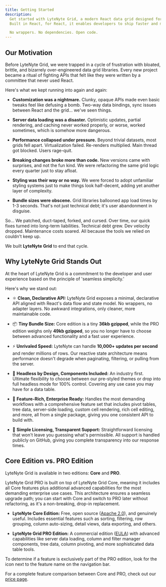 ```yaml
---
title: Getting Started
description:
  Get started with LyteNyte Grid, a modern React data grid designed for enterprise-scale data challenges.
  Built in React, for React, it enables developers to ship faster and more efficiently than ever before.

  No wrappers. No dependencies. Open code.
---
```


## Our Motivation

Before LyteNyte Grid, we were trapped in a cycle of frustration with bloated, brittle,
and bizarrely over-engineered data grid libraries. Every new project
became a ritual of fighting APIs that felt like they were written by a
committee that never used React.

Here's what we kept running into again and again:

- **Customization was a nightmare.** Clunky, opaque APIs made even basic tweaks feel like defusing
  a bomb. Two-way data bindings, sync issues between React and the grid... we've seen things.

- **Server data loading was a disaster.** Optimistic updates, partial rendering, and caching
  never worked properly, or worse, worked sometimes, which is somehow more dangerous.

- **Performance collapsed under pressure.** Beyond trivial datasets, most grids fell apart.
  Virtualization failed. Re-renders multiplied. Main thread got blocked. Users rage-quit.

- **Breaking changes broke more than code.** New versions came with surprises, and not the
  fun kind. We were refactoring the same grid logic every quarter just to stay afloat.

- **Styling was their way or no way.** We were forced to adopt unfamiliar styling systems
  just to make things look half-decent, adding yet another layer of complexity.

- **Bundle sizes were obscene.** Grid libraries ballooned app load times by 1-3
  seconds. That's not just technical debt; it's user abandonment in disguise.

So… We patched, duct-taped, forked, and cursed. Over time, our quick fixes turned into long-term liabilities.
Technical debt grew. Dev velocity dropped. Maintenance costs soared.
All because the tools we relied on couldn't keep up.

We built **LyteNyte Grid** to end that cycle.

## Why LyteNyte Grid Stands Out

At the heart of LyteNyte Grid is a commitment to the developer and user experience
based on the principle of 'seamless simplicity.'

Here's why we stand out:

- ⚛️ **Clean, Declarative API:** LyteNyte Grid exposes a minimal, declarative API aligned with
  React's data flow and state model. No wrappers, no adapter layers.
  No awkward integrations, only cleaner, more maintainable code.

- 📦 **Tiny Bundle Size:** Core edition is a tiny **36kb gzipped**, while the PRO edition weighs
  only **49kb gzipped**, so you no longer have to choose between advanced
  functionality and a fast user experience.

- ⚡ **Unrivaled Speed:** LyteNyte can handle **10,000+ updates per second** and render millions of rows.
  Our reactive state architecture means performance doesn't degrade when paginating,
  filtering, or pulling from the server.

- 🧩 **Headless by Design, Components Included:** An industry first. Ultimate flexibility to choose
  between our pre-styled themes or drop into full headless mode for 100% control.
  Covering any use case you may have for a data table.

- 🏢 **Feature-Rich, Enterprise Ready:** Handles the most demanding workflows with a
  comprehensive feature set that includes pivot tables, tree data, server-side loading,
  custom cell rendering, rich cell editing, and more, all from a single package, giving
  you one consistent API to build with.

- 🫶 **Simple Licensing, Transparent Support:** Straightforward licensing that won't
  leave you guessing what's permissible. All support is handled publicly on
  GitHub, giving you complete transparency into our response times.

## Core Edition vs. PRO Edition

LyteNyte Grid is available in two editions: **Core** and **PRO**.

LyteNyte Grid PRO is built on top of LyteNyte Grid Core, meaning it includes all Core features plus additional
advanced capabilities for the most demanding enterprise use cases. This architecture
ensures a seamless upgrade path; you can start with Core and switch to PRO
later without refactoring, as it's a non-breaking, drop-in replacement.

- **LyteNyte Core Edition:** Free, open source ([Apache 2.0](https://www.apache.org/licenses/LICENSE-2.0)),
  and genuinely useful. Includes essential features such as sorting, filtering, row grouping, column auto-sizing,
  detail views, data exporting, and others.

- **LyteNyte Grid PRO Edition:** A commercial edition ([EULA](https://www.1771technologies.com/eula))
  with advanced capabilities like server data loading, column and filter manager components,
  tree data, column pivoting, and more sophisticated data table tools.

To determine if a feature is exclusively part of the PRO edition, look for the <ProTag /> icon next to the feature name on the navigation bar.

For a complete feature comparison between Core and PRO, check out our [price page](https://www.1771technologies.com/pricing).
